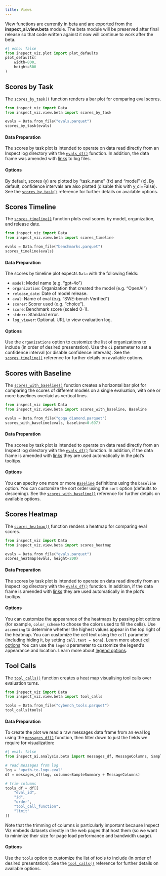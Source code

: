 ```yaml
---
title: Views
---
```


::: callout-note
View functions are currently in beta and are exported from the **inspect_ai.view.beta** module. The beta module will be preserved after final release so that code written against it now will continue to work after the beta.
:::

```python
#| echo: false
from inspect_viz.plot import plot_defaults
plot_defaults(
    width=800,
    height=500
)
```

## Scores by Task

The [`scores_by_task()`](reference/inspect_viz.view.qmd#scores_by_task) function renders a bar plot for comparing eval scores.

```python
from inspect_viz import Data
from inspect_viz.view.beta import scores_by_task

evals = Data.from_file("evals.parquet")
scores_by_task(evals)
```

#### Data Preparation

The scores by task plot is intended to operate on data read directly from an Inspect log directory with the [`evals_df()`](https://inspect.aisi.org.uk/reference/inspect_ai.analysis.html#evals_df) function. In addition, the data frame was amended with [links](components-links.qmd) to log files.

#### Options

By default, scores (y) are plotted by “task_name” (fx) and “model” (x). By default, confidence intervals are also plotted (disable this with y_ci=False). See the [`scores_by_task()`](reference/inspect_viz.view.qmd#scores_by_task) reference for further details on available options.

## Scores Timeline

The [`scores_timeline()`](reference/inspect_viz.view.qmd#scores_timeline) function plots eval scores by model, organization, and release date.

```python
from inspect_viz import Data
from inspect_viz.view.beta import scores_timeline

evals = Data.from_file("benchmarks.parquet")
scores_timeline(evals)
```


#### Data Preparation

The scores by timeline plot expects `Data` with the following fields:

  - `model`: Model name (e.g. "gpt-4o")
  - `organization`: Organization that created the model (e.g. "OpenAI")
  - `release_date`: Date of model release.
  - `eval`: Name of eval (e.g. "SWE-bench Verified")
  - `scorer`: Scorer used (e.g. "choice").
  - `score`: Benchmark score (scaled 0-1).
  - `stderr`: Standard error.
  - `log_viewer`: Optional. URL to view evaluation log.

#### Options

Use the `organizations` option to customize the list of organizations to include (in order of desired presentation). Use the `ci` parameter to set a confidence interval (or disable confidence intervals).  See the [`scores_timeline()`](reference/inspect_viz.view.qmd#scores_by_task) reference for further details on available options.

## Scores with Baseline

The [`scores_with_baseline()`](reference/inspect_viz.view.qmd#scores_with_baseline) function creates a horizontal bar plot for comparing the scores of different models on a single evaluation, with one or more baselines overlaid as vertical lines.

```python
from inspect_viz import Data
from inspect_viz.view.beta import scores_with_baseline, Baseline

evals = Data.from_file("gpqa_diamond.parquet")
scores_with_baseline(evals, baseline=0.697)
```

#### Data Preparation

The scores by task plot is intended to operate on data read directly from an Inspect log directory with the [`evals_df()`](https://inspect.aisi.org.uk/reference/inspect_ai.analysis.html#evals_df) function. In addition, if the data frame is amended with [links](components-links.qmd) they are used automatically in the plot's tooltips.

#### Options

You can speciry one more or more [`Baseline`](reference/inspect_viz.view.qmd#baseline) definitions using the `baseline` option. You can customize the sort order using the `sort` option (defaults to descening).  See the [`scores_with_baseline()`](reference/inspect_viz.view.qmd#scores_with_baseline) reference for further details on available options.


## Scores Heatmap

The [`scores_heatmap()`](reference/inspect_viz.view.qmd#scores_heatmap)  function renders a heatmap for comparing eval scores.

```python
from inspect_viz import Data
from inspect_viz.view.beta import scores_heatmap

evals = Data.from_file("evals.parquet")
scores_heatmap(evals, height=200)
```

#### Data Preparation

The scores by task plot is intended to operate on data read directly from an Inspect log directory with the [`evals_df()`](https://inspect.aisi.org.uk/reference/inspect_ai.analysis.html#evals_df) function. In addition, if the data frame is amended with [links](components-links.qmd) they are used automatically in the plot's tooltips.

#### Options

You can customize the appearance of the heatmaps by passing plot options (for example, `color_scheme` to choose the colors used to fill the cells).  Use `ascending` to determine whether the highest values appear in the top right of the heatmap. You can customize the cell text using the `cell` parameter (including hiding it, by setting `cell.text = None`). Learn more about [cell options](reference/inspect_viz.view.qmd#celloptions) You can use the `legend` parameter to customize the legend's appearance and location. Learn more about [legend options](reference/inspect_viz.view.qmd#legendoptions).


## Tool Calls

The [`tool_calls()`](reference/inspect_viz.view.qmd#tool_calls) function creates a heat map visualising tool calls over evaluation turns.

```python
from inspect_viz import Data
from inspect_viz.view.beta import tool_calls

tools = Data.from_file("cybench_tools.parquet")
tool_calls(tools)
```

#### Data Preparation

To create the plot we read a raw messages data frame from an eval log using the [`messages_df()`](https://inspect.aisi.org.uk/reference/inspect_ai.analysis.html#messages_df) function, then filter down to just the fields we require for visualization:

```python
#| eval: false
from inspect_ai.analysis.beta import messages_df, MessageColumns, SampleSummary

# read messages from log
log = "<path-to-log>.eval"
df = messages_df(log, columns=SampleSummary + MessageColumns)

# trim columns
tools_df = df[[
    "eval_id",
    "id",
    "order",
    "tool_call_function",
    "limit"
]]
```

Note that the trimming of columns is particularly important because Inspect Viz embeds datasets directly in the web pages that host them (so we want to minimize their size for page load performance and bandwidth usage).

#### Options

Use the `tools` option to customize the list of tools to include (in order of desired presentation). See the [`tool_calls()`](reference/inspect_viz.view.qmd#tool_calls) reference for further details on available options.
